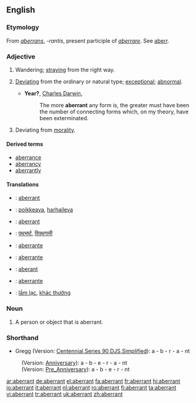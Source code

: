 ==English==

===Etymology===
From {{L.}} ''[[aberrans]]'', ''-rantis'', present participle of ''[[aberrare]]''. See [[aberr]].

===Adjective===
{{en-adj}}

# Wandering; [[straying]] from the right way.
# {{biology}} [[deviating|Deviating]] from the ordinary or natural type; [[exceptional]]; [[abnormal]].
#* '''Year?''', [[w:Charles Darwin|Charles Darwin]],
#*: The more '''aberrant''' any form is, the greater must have been the number of connecting forms which, on my theory, have been exterminated.
# Deviating from [[morality]].

====Derived terms====
*[[aberrance]]
*[[aberrancy]]
*[[aberrantly]]

====Translations====
{{trans-top|wandering; straying from the right way}}
{{trans-mid}}
{{trans-bottom}}

{{trans-top|deviating from the ordinary or natural type; exceptional; abnormal}}
{{trans-mid}}
{{trans-bottom}}

{{trans-top|deviating from morality}}
{{trans-mid}}
{{trans-bottom}}

{{checktrans-top}}
* {{ttbc|Catalan}}: [[aberrant]] {{m|f}}
* {{ttbc|Finnish}}: [[poikkeava]], [[harhaileva]]
* {{ttbc|French}}: [[aberrant]] {{m}}
* {{ttbc|Hindi}}: [[पथभर्ष्ट]], [[विपथगामी]]
* {{ttbc|Italian}}: [[aberrante]] {{m}}
{{trans-mid}}
* {{ttbc|Portuguese}}: [[aberrante]] {{m}}
* {{ttbc|Romanian}}: [[aberant]]
* {{ttbc|Spanish}}: [[aberrante]] {{m}}
* {{ttbc|Vietnamese}}: [[lầm lạc]], [[khác thường]]
{{checktrans-bottom}}

===Noun===
{{en-noun}}

# A person or object that is aberrant.

===Shorthand===
* Gregg (Version: [http://en.wikipedia.org/wiki/Gregg_Shorthand#Centennial_Gregg_Shorthand Centennial],[http://en.wikipedia.org/wiki/Gregg_Shorthand#Series_90_Gregg_Shorthand  Series 90],[http://en.wikipedia.org/wiki/Gregg_Shorthand#Diamond_Jubilee_Gregg_Shorthand  DJS],[http://en.wikipedia.org/wiki/Gregg_Shorthand#Simplified_Gregg_Shorthand Simplified]): a - b - r - a - nt
: (Version: [http://en.wikipedia.org/wiki/Gregg_Shorthand#Anniversary_Gregg_Shorthand Anniversary]): a - b - e - r - a - nt
: (Version: [http://en.wikipedia.org/wiki/Gregg_Shorthand#Pre_Anniversary_Gregg_Shorthand Pre_Anniversary]): a - b - e - r - nt

[[ar:aberrant]]
[[de:aberrant]]
[[el:aberrant]]
[[fa:aberrant]]
[[fr:aberrant]]
[[hi:aberrant]]
[[io:aberrant]]
[[it:aberrant]]
[[nl:aberrant]]
[[ro:aberrant]]
[[fi:aberrant]]
[[ta:aberrant]]
[[vi:aberrant]]
[[tr:aberrant]]
[[uk:aberrant]]
[[zh:aberrant]]